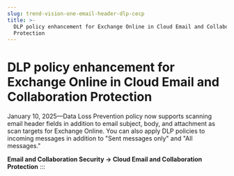 ```yaml
---
slug: trend-vision-one-email-header-dlp-cecp
title: >-
  DLP policy enhancement for Exchange Online in Cloud Email and Collaboration
  Protection
---
```

# DLP policy enhancement for Exchange Online in Cloud Email and Collaboration Protection

January 10, 2025—Data Loss Prevention policy now supports scanning email header fields in addition to email subject, body, and attachment as scan targets for Exchange Online. You can also apply DLP policies to incoming messages in addition to "Sent messages only" and "All messages."

**Email and Collaboration Security → Cloud Email and Collaboration Protection**
:::
